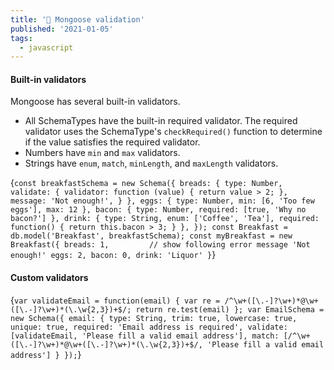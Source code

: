 ```yaml
---
title: '🦡 Mongoose validation'
published: '2021-01-05'
tags:
  - javascript
---
```


#### Built-in validators

Mongoose has several built-in validators.
- All SchemaTypes have the built-in required validator. The required validator uses the SchemaType's `checkRequired()` function to determine if the value satisfies the required validator.
- Numbers have `min` and `max` validators.
- Strings have `enum`, `match`, `minLength`, and `maxLength` validators.

<CodeBlock language="js">{`
const breakfastSchema = new Schema({
  breads: {
    type: Number,
    validate: {
      validator: function (value) {
        return value > 2;
      },
      message: 'Not enough!',
    }
  },
  eggs: {
    type: Number,
    min: [6, 'Too few eggs'],
    max: 12
  },
  bacon: {
    type: Number,
    required: [true, 'Why no bacon?']
  },
  drink: {
    type: String,
    enum: ['Coffee', 'Tea'],
    required: function() {
      return this.bacon > 3;
    }
  },
});
const Breakfast = db.model('Breakfast', breakfastSchema);
const myBreakfast = new Breakfast({
  breads: 1,         // show following error message 'Not enough!'
  eggs: 2,
  bacon: 0,
  drink: 'Liquor'
}
`}</CodeBlock>

#### Custom validators

<CodeBlock language="js">{`
var validateEmail = function(email) {
  var re = /^\w+([\.-]?\w+)*@\w+([\.-]?\w+)*(\.\w{2,3})+$/;
  return re.test(email)
};
var EmailSchema = new Schema({
  email: {
    type: String,
    trim: true,
    lowercase: true,
    unique: true,
    required: 'Email address is required',
    validate: [validateEmail, 'Please fill a valid email address'],
    match: [/^\w+([\.-]?\w+)*@\w+([\.-]?\w+)*(\.\w{2,3})+$/, 'Please fill a valid email address']
  }
});
`}</CodeBlock>




